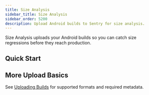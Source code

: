 ```yaml
---
title: Size Analysis
sidebar_title: Size Analysis
sidebar_order: 5200
description: Upload Android builds to Sentry for size analysis.
---
```


Size Analysis uploads your Android builds so you can catch size regressions before they reach production.

<Include name="size-analysis/github-only" />

## Quick Start

<Include name="size-analysis/quickstart-intro" />

<Include name="size-analysis/quickstart-gradle" />

<Include name="size-analysis/quickstart-cli" />

## More Upload Basics

See [Uploading Builds](/product/size-analysis/uploading-builds/) for supported formats and required metadata.

